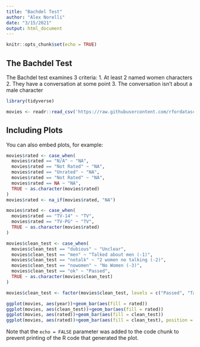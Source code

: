 ```yaml
---
title: "Bachdel Test"
author: "Alex Norelli"
date: "3/15/2021"
output: html_document
---
```


```r
knitr::opts_chunk$set(echo = TRUE)
```

## The Bachdel Test

The Bachdel test examines 3 criteria: 
  1. At least 2 named women characters
  2. They have a conversation at some point
  3. The conversation isn't about a male character

```r
library(tidyverse)

movies <- readr::read_csv('https://raw.githubusercontent.com/rfordatascience/tidytuesday/master/data/2021/2021-03-09/movies.csv')
```

## Including Plots

You can also embed plots, for example:

```r


movies$rated <- case_when(
  movies$rated == "N/A" ~ "NA",
  movies$rated == "Not Rated" ~ "NA",
  movies$rated == "Unrated" ~ "NA",
  movies$rated == "Not Rated" ~ "NA",
  movies$rated == NA ~ "NA",
  TRUE ~ as.character(movies$rated)
)
movies$rated <- na_if(movies$rated, "NA")

movies$rated <- case_when(
  movies$rated == "TV-14" ~ "TV",
  movies$rated == "TV-PG" ~ "TV",
  TRUE ~ as.character(movies$rated)
)

movies$clean_test <- case_when(
  movies$clean_test == "dubious" ~ "Unclear",
  movies$clean_test == "men" ~ "Talked about men (-1)",
  movies$clean_test == "notalk" ~ "2 women no talking (-2)",
  movies$clean_test == "nowomen" ~ "No Women (-3)",
  movies$clean_test == "ok" ~ "Passed",
  TRUE ~ as.character(movies$clean_test)
)

movies$clean_test <- factor(movies$clean_test, levels = c("Passed", "Talked about men (-1)", "2 women no talking (-2)", "No Women (-3)", "Unclear"))

ggplot(movies, aes(year))+geom_bar(aes(fill = rated))
ggplot(movies, aes(clean_test))+geom_bar(aes(fill = rated))
ggplot(movies, aes(rated))+geom_bar(aes(fill = clean_test))
ggplot(movies, aes(rated))+geom_bar(aes(fill = clean_test), position = "fill")


```

Note that the `echo = FALSE` parameter was added to the code chunk to prevent printing of the R code that generated the plot.
